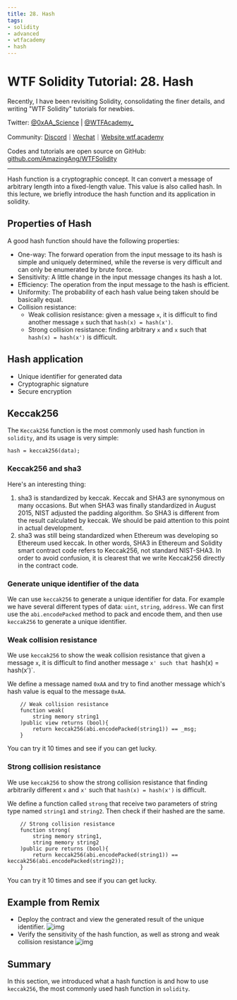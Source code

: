 ```yaml
---
title: 28. Hash
tags:
- solidity
- advanced
- wtfacademy
- hash
---
```


# WTF Solidity Tutorial: 28. Hash
<QuizProgress courseId={SOLIDITY_ADVANCED_ID} lessonId={SOLIDITY_ADVANCED_LESSON_ID_13} />

Recently, I have been revisiting Solidity, consolidating the finer details, and writing "WTF Solidity" tutorials for newbies. 

Twitter: [@0xAA_Science](https://twitter.com/0xAA_Science) | [@WTFAcademy_](https://twitter.com/WTFAcademy_)

Community: [Discord](https://discord.wtf.academy)｜[Wechat](https://docs.google.com/forms/d/e/1FAIpQLSe4KGT8Sh6sJ7hedQRuIYirOoZK_85miz3dw7vA1-YjodgJ-A/viewform?usp=sf_link)｜[Website wtf.academy](https://wtf.academy)

Codes and tutorials are open source on GitHub: [github.com/AmazingAng/WTFSolidity](https://github.com/AmazingAng/WTFSolidity)

---

Hash function is a cryptographic concept. It can convert a message of arbitrary length into a fixed-length value. This value is also called  hash. In this lecture, we briefly introduce the hash function and its application in solidity.

## Properties of Hash

A good hash function should have the following properties:

- One-way: The forward operation from the input message to its hash is simple and uniquely determined, while the reverse is very difficult and can only be enumerated by brute force.
- Sensitivity: A little change in the input message changes its hash a lot.
- Efficiency: The operation from the input message to the hash is efficient.
- Uniformity: The probability of each hash value being taken should be basically equal.
- Collision resistance:
  - Weak collision resistance: given a message `x`, it is difficult to find another message `x` such that `hash(x) = hash(x')`.
  - Strong collision resistance: finding arbitrary `x` and `x` such that `hash(x) = hash(x')` is difficult.

## Hash application

- Unique identifier for generated data
- Cryptographic signature
- Secure encryption

## Keccak256

The `Keccak256` function is the most commonly used hash function in `solidity`, and its usage is very simple:

```solidity
hash = keccak256(data);
```

### Keccak256 and sha3

Here's an interesting thing:

1. sha3 is standardized by keccak. Keccak and SHA3 are synonymous on many occasions. But when SHA3 was finally standardized in August 2015, NIST adjusted the padding algorithm.
   So SHA3 is different from the result calculated by keccak. We should be paid attention to this point in actual development.
2. sha3 was still being standardized when Ethereum was developing so Ethereum used keccak. In other words, SHA3 in Ethereum and Solidity smart contract code refers to Keccak256, not standard NIST-SHA3. In order to avoid confusion, it is clearest that we write Keccak256 directly in the contract code.

### Generate unique identifier of the data

We can use `keccak256` to generate a unique identifier for data. For example we have several different types of data: `uint`, `string`, `address`. We can first use the `abi.encodePacked` method to pack and encode them, and then use `keccak256` to generate a unique identifier.

### Weak collision resistance

We use `keccak256` to show the weak collision resistance that given a message `x`, it is difficult to find another message `x' such that `hash(x) = hash(x')`.

We define a message named `0xAA` and try to find another message which's hash value is equal to the message `0xAA`.

```solidity
    // Weak collision resistance
    function weak(
        string memory string1
    )public view returns (bool){
        return keccak256(abi.encodePacked(string1)) == _msg;
    }
```

You can try it 10 times and see if you can get lucky.

### Strong collision resistance

We use `keccak256` to show the strong collision resistance that finding arbitrarily different `x` and `x'` such that `hash(x) = hash(x')` is difficult.

We define a function called `strong` that receive two parameters of string type named `string1` and `string2`. Then check if their hashed are the same.

```solidity
    // Strong collision resistance
    function strong(
        string memory string1,
        string memory string2
    )public pure returns (bool){
        return keccak256(abi.encodePacked(string1)) == keccak256(abi.encodePacked(string2));
    }
```

You can try it 10 times and see if you can get lucky.

## Example from Remix

- Deploy the contract and view the generated result of the unique identifier.
  ![img](./img/28-1.png)
- Verify the sensitivity of the hash function, as well as strong and weak collision resistance
  ![img](./img/28-2.png)

## Summary

In this section, we introduced what a hash function is and how to use `keccak256`, the most commonly used hash function in `solidity`.

<QuizForm courseId={SOLIDITY_ADVANCED_ID} lessonId={SOLIDITY_ADVANCED_LESSON_ID_13} />